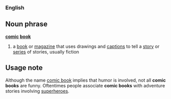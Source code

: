 ===English===
==Noun phrase==
'''[[comic]] [[book]]'''
#a [[book]] or [[magazine]] that uses drawings and [[caption]]s to tell a [[story]] or [[series]] of stories, usually fiction

==Usage note==
Although the name [[comic book]] implies that humor is involved, not all '''comic books''' are funny.  Oftentimes people associate '''comic books''' with adventure stories involving [[superhero]]es.